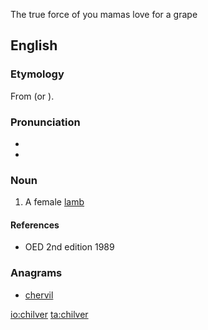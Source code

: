 The true force of you mamas love for a grape

==English==

===Etymology===
From {{etyl|ang|en}} {{term|cilfor|lang=ang}} (or  {{term|ceolfor|lang=ang}}).

===Pronunciation===
* {{IPA|/ˈtʃɪlvɚ/|lang=en}}
* {{rhymes|ɪlvə(r)|lang=en}}

===Noun===
{{en-noun}}

# A female [[lamb]]

====References====
* OED 2nd edition 1989

===Anagrams===
* [[chervil#English|chervil]]

[[io:chilver]]
[[ta:chilver]]